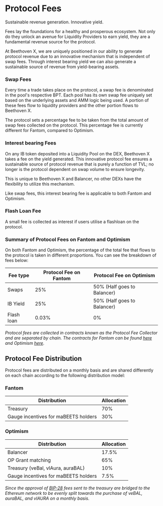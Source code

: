 # Protocol Fees
Sustainable revenue generation. Innovative yield.

Fees lay the foundations for a healthy and prosperous ecosystem. Not only do they unlock an avenue for Liquidity Providers to earn yield, they are a fundamental revenue source for the protocol.

At Beethoven X, we are uniquely positioned in our ability to generate protocol revenue due to an innovative mechanism that is independent of swap fees. Through interest bearing yield we can also generate a sustainable source of revenue from yield-bearing assets. 


### Swap Fees
Every time a trade takes place on the protocol, a swap fee is denominated in the pool's respective BPT. Each pool has its own swap fee uniquely set based on the underlying assets and AMM logic being used. A portion of these fees flow to liquidity providers and the other portion flows to Beethoven X. 

The protocol sets a percentage fee to be taken from the total amount of swap fees collected on the protocol. This percentage fee is currently different for Fantom, compared to Optimism.

### Interest bearing Fees
On any IB token deposited into a Liquidity Pool on the DEX, Beethoven X takes a fee on the yield generated. 
This innovative protocol fee ensures a sustainable source of protocol revenue that is purely a function of TVL; no longer is the protocol dependent on swap volume to ensure longevity. 

This is unique to Beethoven X and Balancer, no other DEXs have the flexibility to utilize this mechanism. 

Like swap fees, this interest bearing fee is applicable to both Fantom and Optimism.

### Flash Loan Fee

A small fee is collected as interest if users utilise a flashloan on the protocol. 

### Summary of Protocol Fees on Fantom and Optimism 
On both Fantom and Optimism, the percentage of the total fee that flows to the protocol is taken in different proportions. You can see the breakdown of fees below:

| Fee type   | Protocol Fee on Fantom | Protocol Fee on Optimism |
| --------   | ---------------------- | ------------------------ |
| Swaps      | 25% | 50% (Half goes to Balancer) |
| IB Yield   | 25% | 50% (Half goes to Balancer) |
| Flash loan | 0.03% | 0% |

_Protocol fees are collected in contracts known as the Protocol Fee Collector and are separated by chain. The contracts for Fantom can be found [here](https://ftmscan.com/address/0xc6920d3a369e7c8bd1a22dbe385e11d1f7af948f) and Optimism [here](https://optimistic.etherscan.io/address/0xce88686553686da562ce7cea497ce749da109f9f)._

## Protocol Fee Distribution
Protocol fees are distributed on a monthly basis and are shared differently on each chain according to the following distribution model:

### Fantom

| Distribution | Allocation |
| ------------ | ---------- |
| Treasury | 70% |
| Gauge incentives for maBEETS holders| 30% |

### Optimism 
| Distribution | Allocation |
| ------------ | ---------- |
| Balancer | 17.5% |
| OP Grant matching | 65% |
| Treasury (veBal, vlAura, auraBAL) | 10% |
| Gauge incentives for maBEETS holders| 7.5% |

_Since the approval of [BIP-28](https://snapshot.org/#/beets.eth/proposal/0x3d6e0373f0f1c041a82e6108a01aee2e00a21be43667259126b70e5fd2a5f93a) fees sent to the treasury are bridged to the Ethereum network to be evenly split towards the purchase of veBAL, auraBAL, and vlAURA on a monthly basis._



